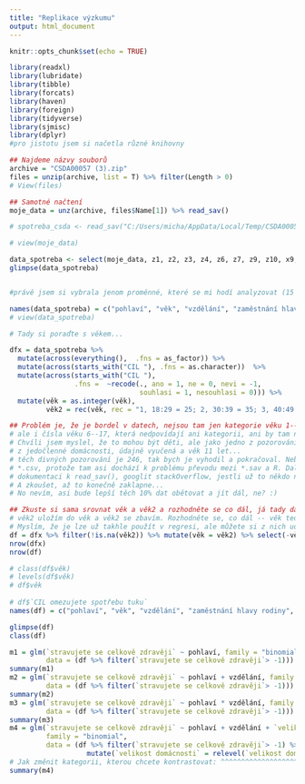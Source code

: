 ```yaml
---
title: "Replikace výzkumu"
output: html_document
---
```


```r
knitr::opts_chunk$set(echo = TRUE)
```



```r
library(readxl)
library(lubridate)
library(tibble)
library(forcats)
library(haven)
library(foreign)
library(tidyverse)
library(sjmisc)
library(dplyr)
#pro jistotu jsem si načetla různé knihovny

## Najdeme názvy souborů
archive = "CSDA00057 (3).zip"
files = unzip(archive, list = T) %>% filter(Length > 0) 
# View(files)

## Samotné načtení
moje_data = unz(archive, files$Name[1]) %>% read_sav() 

# spotreba_csda <- read_sav("C:/Users/micha/AppData/Local/Temp/CSDA00057_F1_WIvhXp")

# view(moje_data)

```


```r
data_spotreba <- select(moje_data, z1, z2, z3, z4, z6, z7, z9, z10, x9, a67, a1, a2, a4, a8, a74) 
glimpse(data_spotreba)


#právě jsem si vybrala jenom proměnné, které se mi hodí analyzovat (15 variables)

```

```r
names(data_spotreba) = c("pohlaví", "věk", "vzdělání", "zaměstnání hlavy rodiny", "velikost domácnosti", "počet dětí nad 18 let", "měsiční příjem domácnosti", "velikost místa bydliště", "měsíční příjem na osobu v domácnosti", "příjmy naší rodiny rostou pomaleji než ceny potravin", "CIL stravujete se celkově zdravěji", "CIL omezujete kalorickou hodnotu stravy", "CIL vybíráte si kvalitnější druhy potravin", "CIL omezujete spotřebu tuku", "CIL na jidle nešetřím, šetřím jinde")
# view(data_spotreba)

# Tady si poraďte s věkem...

dfx = data_spotreba %>% 
  mutate(across(everything(),  .fns = as_factor)) %>% 
  mutate(across(starts_with("CIL "), .fns = as.character))  %>% 
  mutate(across(starts_with("CIL "),
                .fns =  ~recode(., ano = 1, ne = 0, nevi = -1,
                                souhlasi = 1, nesouhlasi = 0))) %>%
  mutate(věk = as.integer(věk),
         věk2 = rec(věk, rec = "1, 18:29 = 25; 2, 30:39 = 35; 3, 40:49 = 45; 4, 50:59 = 55; 5, 60:max = 65"))

## Problém je, že je bordel v datech, nejsou tam jen kategorie věku 1--5 a pak věk 18+ jako číslo,
# ale i čísla věku 6--17, která nedpovídají ani kategorii, ani by tam nikdo takový věk neměl mít.
# Chvíli jsem myslel, že to mohou být děti, ale jako jedno z pozorování je tam třeba žena 
# z jedočlenné domácnosti, údajně vyučená a věk 11 let...
# těch divných pozorování je 246, tak bych je vyhodil a pokračoval. Nebo si zkuste opatřit ta samá dat jako
# *.csv, protože tam asi dochází k problému převodu mezi *.sav a R. Další cesta je pořádně prostudovat 
# dokumentaci k read_sav(), googlit stackOverflow, jestli už to někdo neřešil a dát třeba i dotaz na StackOverflow.
# A zkoušet, až to konečně zaklapne...
# No nevím, asi bude lepší těch 10% dat obětovat a jít dál, ne? :)

## Zkuste si sama srovnat věk a věk2 a rozhodněte se co dál, já tady dál dělám to, že ty podivné případy vyhazuju,
# věk2 uložím do věk a věk2 se zbavím. Rozhodněte se, co dál -- věk teď má 5 kategorií: 25, 35, 45, 55 a 65,
# Myslím, že je lze už takhle použít v regresi, ale můžete si z nich udělat faktory, to už zvládnete :)
df = dfx %>% filter(!is.na(věk2)) %>% mutate(věk = věk2) %>% select(-věk2)
nrow(dfx)
nrow(df)

# class(df$věk)  
# levels(df$věk) 
# df$věk
  
# df$`CIL omezujete spotřebu tuku`
names(df) = c("pohlaví", "věk", "vzdělání", "zaměstnání hlavy rodiny", "velikost domácnosti", "počet dětí nad 18 let", "měsiční příjem domácnosti", "velikost místa bydliště", "měsíční příjem na osobu v domácnosti", "příjmy naší rodiny rostou pomaleji než ceny potravin", "stravujete se celkově zdravěji", "omezujete kalorickou hodnotu stravy", "vybíráte si kvalitnější druhy potravin", "omezujete spotřebu tuku", "na jidle nešetřím, šetřím jinde")

glimpse(df)
class(df)

```


```r
m1 = glm(`stravujete se celkově zdravěji` ~ pohlaví, family = "binomial", 
         data = (df %>% filter(`stravujete se celkově zdravěji`> -1)))
summary(m1)
m2 = glm(`stravujete se celkově zdravěji` ~ pohlaví + vzdělání, family = "binomial", 
         data = (df %>% filter(`stravujete se celkově zdravěji`> -1)))
summary(m2)
m3 = glm(`stravujete se celkově zdravěji` ~ pohlaví * vzdělání, family = "binomial", 
         data = (df %>% filter(`stravujete se celkově zdravěji`> -1)))
summary(m3)
m4 = glm(`stravujete se celkově zdravěji` ~ pohlaví + vzdělání + `velikost domácnosti`,
         family = "binomial", 
         data = (df %>% filter(`stravujete se celkově zdravěji`> -1) %>%  
                   mutate(`velikost domácnosti` = relevel(`velikost domácnosti`, ref = 2))))
# Jak změnit kategorii, kterou chcete kontrastovat: ^^^^^^^^^^^^^^^^^^^^^^^^^^^^^^^^^^^^^^^
summary(m4)

```


